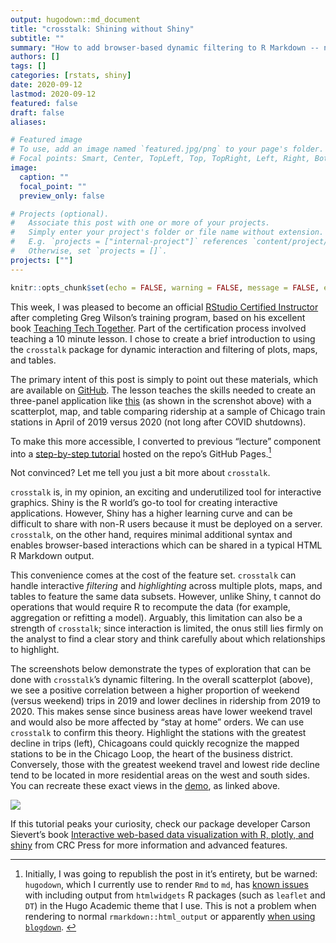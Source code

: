 ```yaml
---
output: hugodown::md_document
title: "crosstalk: Shining without Shiny"
subtitle: ""
summary: "How to add browser-based dynamic filtering to R Markdown -- no Shiny server required!"
authors: []
tags: []
categories: [rstats, shiny]
date: 2020-09-12
lastmod: 2020-09-12
featured: false
draft: false
aliases:

# Featured image
# To use, add an image named `featured.jpg/png` to your page's folder.
# Focal points: Smart, Center, TopLeft, Top, TopRight, Left, Right, BottomLeft, Bottom, BottomRight.
image:
  caption: ""
  focal_point: ""
  preview_only: false

# Projects (optional).
#   Associate this post with one or more of your projects.
#   Simply enter your project's folder or file name without extension.
#   E.g. `projects = ["internal-project"]` references `content/project/deep-learning/index.md`.
#   Otherwise, set `projects = []`.
projects: [""]
---
```


```r
knitr::opts_chunk$set(echo = FALSE, warning = FALSE, message = FALSE, error = FALSE, out.width = "100%")
```

This week, I was pleased to become an official [RStudio Certified Instructor](https://education.rstudio.com/trainers) after completing Greg Wilson's training program, based on his excellent book [Teaching Tech Together](http://teachtogether.tech/). Part of the certification process involved teaching a 10 minute lesson. I chose to create a brief introduction to using the `crosstalk` package for dynamic interaction and filtering of plots, maps, and tables.

The primary intent of this post is simply to point out these materials, which are available on [GitHub](https://github.com/emilyriederer/demo-crosstalk). The lesson teaches the skills needed to create an three-panel application like [this](https://emilyriederer.github.io/demo-crosstalk/analysis/demo.html) (as shown in the screnshot above) with a scatterplot, map, and table comparing ridership at a sample of Chicago train stations in April of 2019 versus 2020 (not long after COVID shutdowns). 

To make this more accessible, I converted to previous "lecture" component into a [step-by-step tutorial](https://emilyriederer.github.io/demo-crosstalk/tutorial/tutorial-rmd.html) hosted on the repo's GitHub Pages.^[Initially, I was going to republish the post in it's entirety, but be warned: `hugodown`, which I currently use to render `Rmd` to `md`, has [known issues](https://github.com/r-lib/hugodown/issues/36) with including output from `htmlwidgets` R packages (such as `leaflet` and `DT`) in the Hugo Academic theme that I use. This is not a problem when rendering to normal `rmarkdown::html_output` or apparently [when using `blogdown`](https://github.com/rstudio/blogdown/issues/7). ]

Not convinced? Let me tell you just a bit more about `crosstalk`.

`crosstalk` is, in my opinion, an exciting and underutilized tool for interactive graphics. Shiny is the R world's go-to tool for creating interactive applications. However, Shiny has a higher learning curve and can be difficult to share with non-R users because it must be deployed on a server. `crosstalk`, on the other hand, requires minimal additional syntax and enables browser-based interactions which can be shared in a typical HTML R Markdown output.  

This convenience comes at the cost of the feature set. `crosstalk` can handle interactive *filtering* and *highlighting* across multiple plots, maps, and tables to feature the same data subsets. However, unlike Shiny, t cannot do operations that would require R to recompute the data (for example, aggregation or refitting a model). Arguably, this limitation can also be a strength of `crosstalk`; since interaction is limited, the onus still lies firmly on the analyst to find a clear story and think carefully about which relationships to highlight.

The screenshots below demonstrate the types of exploration that can be done with `crosstalk`'s dynamic filtering. In the overall scatterplot (above), we see a positive correlation between a higher proportion of weekend (versus weekend) trips in 2019 and lower declines in ridership from 2019 to 2020. This makes sense since business areas have lower weekend travel and would also be more affected by "stay at home" orders. We can use `crosstalk` to confirm this theory. Highlight the stations with the greatest decline in trips (left), Chicagoans could quickly recognize the mapped stations to be in the Chicago Loop, the heart of the business district. Conversely, those with the greatest weekend travel and lowest ride decline tend to be located in more residential areas on the west and south sides. You can recreate these exact views in the [demo](https://emilyriederer.github.io/demo-crosstalk/analysis/demo.html), as linked above.

![](comparison.png)

If this tutorial peaks your curiosity, check our package developer Carson Sievert's book [Interactive web-based data visualization with R, plotly, and shiny](https://plotly-r.com/index.html) from CRC Press for more information and advanced features.

